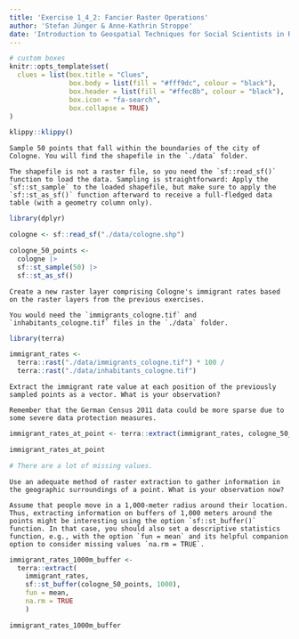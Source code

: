 ```yaml
---
title: 'Exercise 1_4_2: Fancier Raster Operations'
author: 'Stefan Jünger & Anne-Kathrin Stroppe'
date: 'Introduction to Geospatial Techniques for Social Scientists in R'
---
```


```r
# custom boxes
knitr::opts_template$set(
  clues = list(box.title = "Clues",
               box.body = list(fill = "#fff9dc", colour = "black"),
               box.header = list(fill = "#ffec8b", colour = "black"),
               box.icon = "fa-search",
               box.collapse = TRUE)
)
```

```r
klippy::klippy()
```

```block
Sample 50 points that fall within the boundaries of the city of Cologne. You will find the shapefile in the `./data` folder.
```

```block
The shapefile is not a raster file, so you need the `sf::read_sf()` function to load the data. Sampling is straightforward: Apply the `sf::st_sample` to the loaded shapefile, but make sure to apply the `sf::st_as_sf()` function afterward to receive a full-fledged data table (with a geometry column only).
```

```r
library(dplyr)

cologne <- sf::read_sf("./data/cologne.shp")

cologne_50_points <-
  cologne |>  
  sf::st_sample(50) |> 
  sf::st_as_sf()
```


```block
Create a new raster layer comprising Cologne's immigrant rates based on the raster layers from the previous exercises.
```

```block
You would need the `immigrants_cologne.tif` and `inhabitants_cologne.tif` files in the `./data` folder.
```

```r
library(terra)

immigrant_rates <-
  terra::rast("./data/immigrants_cologne.tif") * 100 /
  terra::rast("./data/inhabitants_cologne.tif")
```

```block
Extract the immigrant rate value at each position of the previously sampled points as a vector. What is your observation?
```

```block
Remember that the German Census 2011 data could be more sparse due to some severe data protection measures.
```

```r
immigrant_rates_at_point <- terra::extract(immigrant_rates, cologne_50_points)

immigrant_rates_at_point

# There are a lot of missing values.
```

```block
Use an adequate method of raster extraction to gather information in the geographic surroundings of a point. What is your observation now?
```

```block
Assume that people move in a 1,000-meter radius around their location. Thus, extracting information on buffers of 1,000 meters around the points might be interesting using the option `sf::st_buffer()` function. In that case, you should also set a descriptive statistics function, e.g., with the option `fun = mean` and its helpful companion option to consider missing values `na.rm = TRUE`. 
```

```r
immigrant_rates_1000m_buffer <-
  terra::extract(
    immigrant_rates, 
    sf::st_buffer(cologne_50_points, 1000), 
    fun = mean,
    na.rm = TRUE
    )

immigrant_rates_1000m_buffer
```

